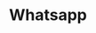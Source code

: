 ---
title: 'Whatsapp'
description: 'Example section for explaining and redirect to Sendchamp Whatsapp API'
---